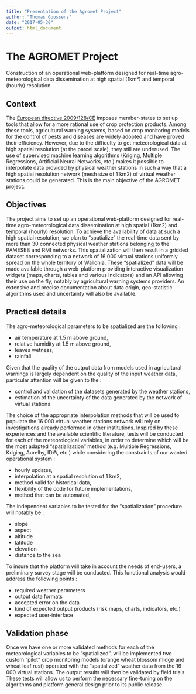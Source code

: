 ```yaml
---
title: "Presentation of the Agromet Project"
author: "Thomas Goossens"
date: "2017-05-30"
output: html_document
---
```


# The AGROMET Project

Construction of an operational web-platform designed for real-time agro-meteorological data dissemination at high spatial (1km²) and temporal (hourly) resolution.

## Context

The [European directive 2009/128/CE](https://www.eppo.int/PPPRODUCTS/information/2009_0128_EU-e.pdf) imposes member-states to set up tools that allow for a more rational use of crop protection products. Among these tools, agricultural warning systems, based on crop monitoring models for the control of pests and diseases are widely adopted and have proved their efficiency. However, due to the difficulty to get meteorological data at high spatial resolution (at the parcel scale), they still are underused. The use of supervised machine learning algorithms (Kriging, Multiple Regressions, Artificial Neural Networks, etc.) makes it possible to interpolate data provided by physical weather stations in such a way that a high spatial resolution network (mesh size of 1 km2) of virtual weather stations could be generated. This is the main objective of the AGROMET project.

## Objectives

The project aims to set up an operational web-platform designed for real-time agro-meteorological data dissemination at high spatial (1km2) and temporal (hourly) resolution. To achieve the availability of data at such a high spatial resolution, we plan to “spatialize” the real-time data sent by more than 30 connected physical weather stations belonging to the PAMESEB and RMI networks. This spatialization will then result in a gridded dataset corresponding to a network of 16 000 virtual stations uniformly spread on the whole territory of Wallonia. These “spatialized” data will be made available through a web-platform providing interactive visualization widgets (maps, charts, tables and various indicators) and an API allowing their use on the fly, notably by agricultural warning systems providers. An extensive and precise documentation about data origin, geo-statistic algorithms used and uncertainty will also be available.


## Practical details
The agro-meteorological parameters to be spatialized are the following : 

* air temperature at 1.5 m above ground,
* relative humidity at 1.5 m above ground,
* leaves wetness,
* rainfall

Given that the quality of the output data from models used in agricultural warnings is largely dependent on the quality of the input weather data, particular attention will be given to the :  

* control and validation of the datasets generated by the weather stations,
* estimation of the uncertainty of the data generated by the network of virtual stations

The choice of the appropriate interpolation methods that will be used to populate the 16 000 virtual weather stations network will rely on investigations already performed in other institutions. Inspired by
these experiences and the available scientific literature, tests will be conducted for each of the meteorological variables, in order to determine which will be the most adapted “spatialization” method (e.g. Multiple Regressions, Kriging, Aurelhy, IDW, etc.) while considering the constraints of our wanted operational system :  

* hourly updates,
* interpolation at a spatial resolution of 1 km2,
* method valid for historical data,
* flexibility of the code for future implementations,
* method that can be automated,

The independent variables to be tested for the “spatialization” procedure will notably be :  

* slope
* aspect
* altitude
* latitude
* elevation
* distance to the sea

To insure that the platform will take in account the needs of end-users, a preliminary survey stage will be conducted. This functional analysis would address the following points :  

* required weather parameters
* output data formats
* accepted error on the data
* kind of expected output products (risk maps, charts, indicators, etc.)
* expected user-interface


## Validation phase
Once we have one or more validated methods for each of the meteorological variables to be “spatialized”, will be implemented two custom “pilot” crop monitoring models (orange wheat blossom midge and wheat
leaf rust) operated with the “spatialized” weather data from the 16 000 virtual stations. The output results will then be validated by field trials. These tests will allow us to perform the necessary fine-tuning on the algorithms and platform general design prior to its public release.